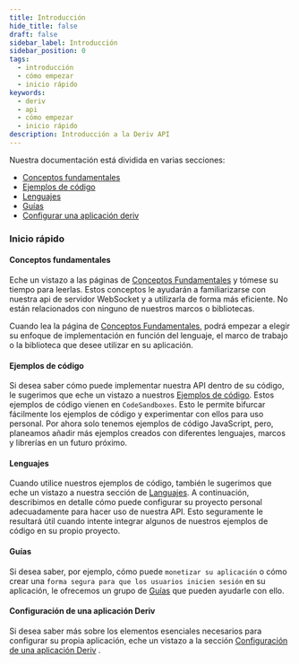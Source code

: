 ```yaml
---
title: Introducción
hide_title: false
draft: false
sidebar_label: Introducción
sidebar_position: 0
tags:
  - introducción
  - cómo empezar
  - inicio rápido
keywords:
  - deriv
  - api
  - cómo empezar
  - inicio rápido
description: Introducción a la Deriv API
---
```


Nuestra documentación está dividida en varias secciones:

- [Conceptos fundamentales](category/core-concepts)
- [Ejemplos de código](category/code-examples)
- [Lenguajes](category/languages)
- [Guías](category/guides)
- [Configurar una aplicación deriv](/docs/setting-up-a-deriv-application)

### Inicio rápido

#### Conceptos fundamentales

Eche un vistazo a las páginas de [Conceptos Fundamentales](/docs/category/core-concepts) y tómese su tiempo para leerlas. Estos conceptos le ayudarán a familiarizarse con nuestra api de servidor WebSocket y a utilizarla de forma más eficiente. No están relacionados con ninguno de nuestros marcos o bibliotecas.

Cuando lea la página de [Conceptos Fundamentales](/docs/category/core-concepts), podrá empezar a elegir su enfoque de implementación en función del lenguaje, el marco de trabajo o la biblioteca que desee utilizar en su aplicación.

#### Ejemplos de código

Si desea saber cómo puede implementar nuestra API dentro de su código, le sugerimos que eche un vistazo a nuestros [Ejemplos de código](/docs/category/code-examples). Estos ejemplos de código vienen en `CodeSandboxes`. Esto le permite bifurcar fácilmente los ejemplos de código y experimentar con ellos para uso personal. Por ahora solo tenemos ejemplos de código JavaScript, pero, planeamos añadir más ejemplos creados con diferentes lenguajes, marcos y librerías en un futuro próximo.

#### Lenguajes

Cuando utilice nuestros ejemplos de código, también le sugerimos que eche un vistazo a nuestra sección de [Languajes](/docs/category/languages). A continuación, describimos en detalle cómo puede configurar su proyecto personal adecuadamente para hacer uso de nuestra API. Esto seguramente le resultará útil cuando intente integrar algunos de nuestros ejemplos de código en su propio proyecto.

#### Guías

Si desea saber, por ejemplo, cómo puede `monetizar su aplicación` o cómo crear una `forma segura para que los usuarios inicien sesión` en su aplicación, le ofrecemos un grupo de [Guías](/docs/category/guides) que pueden ayudarle con ello.

#### Configuración de una aplicación Deriv

Si desea saber más sobre los elementos esenciales necesarios para configurar su propia aplicación, eche un vistazo a la sección [Configuración de una aplicación Deriv](/docs/setting-up-a-deriv-application) .
